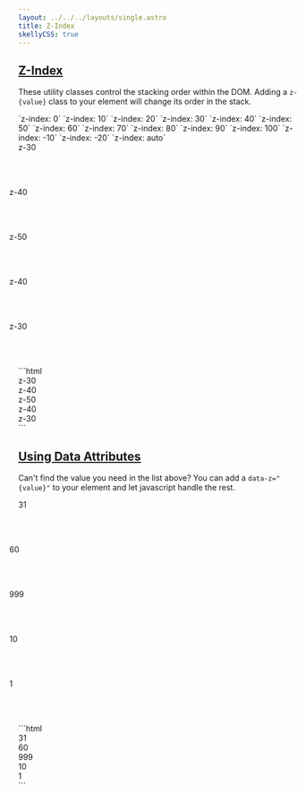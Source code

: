```yaml
---
layout: ../../../layouts/single.astro
title: Z-Index
skellyCSS: true
---
```


## [Z-Index](#z-index)

These utility classes control the stacking order within the DOM. Adding a `z-{value}` class to your element will change its order in the stack.

<Classes result="true" >
  <Classesrow classname="z-0">
    `z-index: 0`
  </Classesrow>
  <Classesrow classname="z-10">
    `z-index: 10`
  </Classesrow>
  <Classesrow classname="z-20">
    `z-index: 20`
  </Classesrow>
  <Classesrow classname="z-30">
    `z-index: 30`
  </Classesrow>
  <Classesrow classname="z-40">
    `z-index: 40`
  </Classesrow>
  <Classesrow classname="z-50">
    `z-index: 50`
  </Classesrow>
  <Classesrow classname="z-60">
    `z-index: 60`
  </Classesrow>
  <Classesrow classname="z-70">
    `z-index: 70`
  </Classesrow>
  <Classesrow classname="z-80">
    `z-index: 80`
  </Classesrow>
  <Classesrow classname="z-90">
    `z-index: 90`
  </Classesrow>
  <Classesrow classname="z-100">
    `z-index: 100`
  </Classesrow>
  <Classesrow classname="-z-10">
    `z-index: -10`
  </Classesrow>
  <Classesrow classname="-z-20">
    `z-index: -20`
  </Classesrow>
  <Classesrow classname="z-auto">
    `z-index: auto`
  </Classesrow>
</Classes>

<Codedemo>
<div class="rounded-2 block background--dark p-3">
  <div class="flex">
    <div 
      class="pos-rel z-30 background--lavender text--purple text--bold border border--color-white border--width-2 flex--center-content" 
      style="border-radius: 50%; height: 5rem; width: 5rem;">z-30</div>
    <div 
      class="pos-rel z-40 background--light-purple text--white text--bold border border--color-white border--width-2 flex--center-content" 
      style="border-radius: 50%; height: 5rem; width: 5rem; margin-left: -1rem">z-40</div>
    <div 
      class="pos-rel z-50 background--purple text--white text--bold border border--color-white border--width-2 flex--center-content" 
      style="border-radius: 50%; height: 5rem; width: 5rem; margin-left: -1rem">z-50</div>
    <div 
      class="pos-rel z-40 background--light-purple text--white text--bold border border--color-white border--width-2 flex--center-content" 
      style="border-radius: 50%; height: 5rem; width: 5rem; margin-left: -1rem">z-40</div>
    <div 
      class="pos-rel z-30 background--lavender text--purple text--bold border border--color-white border--width-2 flex--center-content" 
      style="border-radius: 50%; height: 5rem; width: 5rem; margin-left: -1rem">z-30</div>
  </div>
</div>
</Codedemo>

<Codemarkup>
```html
<div class="pos-rel z-30">
  z-30
</div>
<div class="pos-rel z-40">
  z-40
</div>
<div class="pos-rel z-50">
  z-50
</div>
<div class="pos-rel z-40">
  z-40
</div>
<div class="pos-rel z-30">
  z-30
</div>
```
</Codemarkup>

## [Using Data Attributes](#using-data-attributes)

<div class="mb-4">
<Requiresjs/>
</div>

Can't find the value you need in the list above? You can add a `data-z="{value}"` to your element and let javascript handle the rest. 

<Codedemo>
<div class="rounded-2 block background--dark p-3">
  <div class="flex">
    <div 
      class="pos-rel background--lavender text--purple text--bold border border--color-white border--width-2 flex--center-content" 
      style="border-radius: 50%; height: 5rem; width: 5rem;"
      data-z="31">31</div>
    <div 
      class="pos-rel background--light-purple text--white text--bold border border--color-white border--width-2 flex--center-content" 
      style="border-radius: 50%; height: 5rem; width: 5rem; margin-left: -1rem"
      data-z="60">60</div>
    <div 
      class="pos-rel background--purple text--white text--bold border border--color-white border--width-2 flex--center-content" 
      style="border-radius: 50%; height: 5rem; width: 5rem; margin-left: -1rem"
      data-z="999">999</div>
    <div 
      class="pos-rel background--light-purple text--white text--bold border border--color-white border--width-2 flex--center-content" 
      style="border-radius: 50%; height: 5rem; width: 5rem; margin-left: -1rem"
      data-z="10">10</div>
    <div 
      class="pos-rel background--lavender text--purple text--bold border border--color-white border--width-2 flex--center-content" 
      style="border-radius: 50%; height: 5rem; width: 5rem; margin-left: -1rem"
      data-z="1">1</div>
  </div>
</div>
</Codedemo>

<Codemarkup>
```html
<div class="pos-rel" data-z="31">
  31
</div>
<div class="pos-rel" data-z="60">
  60
</div>
<div class="pos-rel" data-z="999">
  999
</div>
<div class="pos-rel" data-z="10">
  10
</div>
<div class="pos-rel" data-z="1">
  1
</div>
```
</Codemarkup>